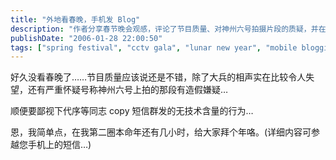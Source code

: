 ```yaml
---
title: "外地看春晚，手机发 Blog"
description: "作者分享春节晚会观感，评论了节目质量、对神州六号拍摄片段的质疑，并在本命年结束前向读者拜年。"
publishDate: "2006-01-28 22:00:50"
tags: ["spring festival", "cctv gala", "lunar new year", "mobile blogging", "personal"]
---
```


好久没看春晚了……节目质量应该说还是不错，除了大兵的相声实在比较令人失望，还有严重怀疑号称神州六号上拍的那段有造假嫌疑…

顺便要鄙视下代序等同志 copy 短信群发的无技术含量的行为…

恩，我简单点，在我第二圈本命年还有几小时，给大家拜个年咯。(详细内容可参越您手机上的短信…)
